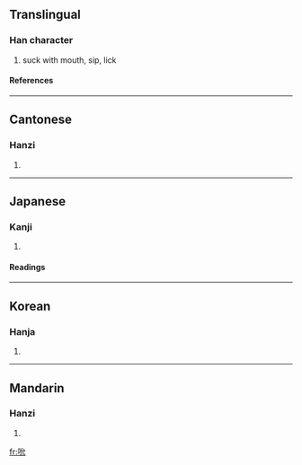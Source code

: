 ==Translingual==
===Han character===
{{Han char|rad=口|as=04|sn=7|four=6301<sub>0</sub>|canj=口戈竹山 (RIHU)}}
# suck with mouth, sip, lick
====References====
{{Han ref|kx=0178.200|dkj=03356|dj=0396.060|hdz=10597.040|uh=542E|ud=21550|bh=A76D|bd=42861}}
----
==Cantonese==
===Hanzi===
{{yue-hanzi|jyut=|y=syun5}}
# {{defn|Cantonese}}
----
==Japanese==
===Kanji===
{{ja-kanji|grade=|rs=口04}}
# {{defn|Japanese}} 
====Readings====
{{ja-readings|on=[[せん]] (sen), [[しゅん]] (shun)|kun=[[すう]] (suu)}}
----
==Korean==
===Hanja===
{{ko-hanja|hangeul=전|rv=jeon|mr=chŏn}}
# {{defn|Korean}}
----
==Mandarin==
===Hanzi===
{{cmn-hanzi|pin=[[shǔn]] (shun3), [[zī]] (zi1)|wg=shun<sup>3</sup>, tzu<sup>1</sup>}}
# {{defn|Mandarin}}

[[fr:吮]]